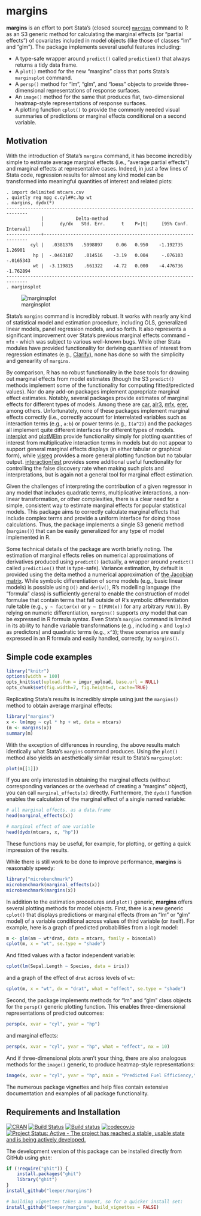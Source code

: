 # margins #

**margins** is an effort to port Stata's (closed source) [`margins`](http://www.stata.com/help.cgi?margins) command to R as an S3 generic method for calculating the marginal effects (or "partial effects") of covariates included in model objects (like those of classes "lm" and "glm"). The package implements several useful features including:

 - A type-safe wrapper around `predict()` called `prediction()` that always returns a tidy data frame.
 - A `plot()` method for the new "margins" class that ports Stata's `marginsplot` command. 
 - A `persp()` method for "lm", "glm", and "loess" objects to provide three-dimensional representations of response surfaces.
 - An `image()` method for the same that produces flat, two-dimensional heatmap-style representations of response surfaces.
 - A plotting function `cplot()` to provide the commonly needed visual summaries of predictions or marginal effects conditional on a second variable.

## Motivation ##

With the introduction of Stata's `margins` command, it has become incredibly simple to estimate average marginal effects (i.e., "average partial effects") and marginal effects at representative cases. Indeed, in just a few lines of Stata code, regression results for almost any kind model can be transformed into meaningful quantities of interest and related plots:

```
. import delimited mtcars.csv
. quietly reg mpg c.cyl##c.hp wt
. margins, dydx(*)
------------------------------------------------------------------------------
             |            Delta-method
             |      dy/dx   Std. Err.      t    P>|t|     [95% Conf. Interval]
-------------+----------------------------------------------------------------
         cyl |   .0381376   .5998897     0.06   0.950    -1.192735     1.26901
          hp |  -.0463187    .014516    -3.19   0.004     -.076103   -.0165343
          wt |  -3.119815    .661322    -4.72   0.000    -4.476736   -1.762894
------------------------------------------------------------------------------
. marginsplot
```

![marginsplot](http://i.imgur.com/VhoaFGp.png)

Stata's `margins` command is incredibly robust. It works with nearly any kind of statistical model and estimation procedure, including OLS, generalized linear models, panel regression models, and so forth. It also represents a significant improvement over Stata's previous marginal effects command - `mfx` - which was subject to various well-known bugs. While other Stata modules have provided functionality for deriving quantities of interest from regression estimates (e.g., [Clarify](http://gking.harvard.edu/clarify)), none has done so with the simplicity and genearlity of `margins`.

By comparison, R has no robust functionality in the base tools for drawing out marginal effects from model estimates (though the S3 `predict()` methods implement some of the functionality for computing fitted/predicted values). Nor do any add-on packages implement appropriate marginal effect estimates. Notably, several packages provide estimates of marginal effects for different types of models. Among these are [car](https://cran.r-project.org/package=car), [alr3](https://cran.r-project.org/package=alr3), [mfx](https://cran.r-project.org/package=mfx), [erer](https://cran.r-project.org/package=erer), among others. Unfortunately, none of these packages implement marginal effects correctly (i.e., correctly account for interrelated variables such as interaction terms (e.g., `a:b`) or power terms (e.g., `I(a^2)`) and the packages all implement quite different interfaces for different types of models. [interplot](https://cran.r-project.org/package=interplot) and [plotMElm](https://cran.r-project.org/package=plotMElm) provide functionality simply for plotting quantities of interest from multiplicative interaction terms in models but do not appear to support general marginal effects displays (in either tabular or graphical form), while [visreg](https://cran.r-project.org/package=visreg) provides a more general plotting function but no tabular output. [interactionTest](https://cran.r-project.org/package=interactionTest) provides some additional useful functionality for controlling the false discovery rate when making such plots and interpretations, but is again not a general tool for marginal effect estimation.

Given the challenges of interpreting the contribution of a given regressor in any model that includes quadratic terms, multiplicative interactions, a non-linear transformation, or other complexities, there is a clear need for a simple, consistent way to estimate marginal effects for popular statistical models. This package aims to correctly calculate marginal effects that include complex terms and provide a uniform interface for doing those calculations. Thus, the package implements a single S3 generic method (`margins()`) that can be easily generalized for any type of model implemented in R.

Some technical details of the package are worth briefly noting. The estimation of marginal effects relies on numerical approximations of derivatives produced using `predict()` (actually, a wrapper around `predict()` called `prediction()` that is type-safe). Variance estimation, by default is provided using the delta method a numerical approximation of [the Jacobian matrix](https://en.wikipedia.org/wiki/Jacobian_matrix_and_determinant). While symbolic differentiation of some models (e.g., basic linear models) is possible using `D()` and `deriv()`, R's modelling language (the "formula" class) is sufficiently general to enable the construction of model formulae that contain terms that fall outside of R's symbolic differentiation rule table (e.g., `y ~ factor(x)` or `y ~ I(FUN(x))` for any arbitrary `FUN()`). By relying on numeric differentiation, `margins()` supports *any* model that can be expressed in R formula syntax. Even Stata's `margins` command is limited in its ability to handle variable transformations (e.g., including `x` and `log(x)` as predictors) and quadratic terms (e.g., `x^3`); these scenarios are easily expressed in an R formula and easily handled, correctly, by `margins()`.

## Simple code examples ##

```r
library("knitr")
options(width = 100)
opts_knit$set(upload.fun = imgur_upload, base.url = NULL)
opts_chunk$set(fig.width=7, fig.height=4, cache=TRUE)
```

Replicating Stata's results is incredibly simple using just the `margins()` method to obtain average marginal effects:

```r
library("margins")
x <- lm(mpg ~ cyl * hp + wt, data = mtcars)
(m <- margins(x))
summary(m)
```

With the exception of differences in rounding, the above results match identically what Stata's `margins` command produces. Using the `plot()` method also yields an aesthetically similar result to Stata's `marginsplot`:

```r
plot(m[[1]])
```

If you are only interested in obtaining the marginal effects (without corresponding variances or the overhead of creating a "margins" object), you can call `marginal_effects(x)` directly. Furthermore, the `dydx()` function enables the calculation of the marginal effect of a single named variable:

```r
# all marginal effects, as a data.frame
head(marginal_effects(x))

# marginal effect of one variable
head(dydx(mtcars, x, "hp"))
```

These functions may be useful, for example, for plotting, or getting a quick impression of the results.

While there is still work to be done to improve performance, **margins** is reasonably speedy:

```r
library("microbenchmark")
microbenchmark(marginal_effects(x))
microbenchmark(margins(x))
```

In addition to the estimation procedures and `plot()` generic, **margins** offers several plotting methods for model objects. First, there is a new generic `cplot()` that displays predictions or marginal effects (from an "lm" or "glm" model) of a variable conditional across values of third variable (or itself). For example, here is a graph of predicted probabilities from a logit model:

```r
m <- glm(am ~ wt*drat, data = mtcars, family = binomial)
cplot(m, x = "wt", se.type = "shade")
```

And fitted values with a factor independent variable:

```r
cplot(lm(Sepal.Length ~ Species, data = iris))
```

and a graph of the effect of `drat` across levels of `wt`:

```r
cplot(m, x = "wt", dx = "drat", what = "effect", se.type = "shade")
```

Second, the package implements methods for "lm" and "glm" class objects for the `persp()` generic plotting function. This enables three-dimensional representations of predicted outcomes:

```r
persp(x, xvar = "cyl", yvar = "hp")
```

and marginal effects:

```r
persp(x, xvar = "cyl", yvar = "hp", what = "effect", nx = 10)
```

And if three-dimensional plots aren't your thing, there are also analogous methods for the `image()` generic, to produce heatmap-style representations:

```r
image(x, xvar = "cyl", yvar = "hp", main = "Predicted Fuel Efficiency,\nby Cylinders and Horsepower")
```


The numerous package vignettes and help files contain extensive documentation and examples of all package functionality.

## Requirements and Installation ##

[![CRAN](http://www.r-pkg.org/badges/version/slopegraph)](http://cran.r-project.org/package=margins)
[![Build Status](https://travis-ci.org/leeper/margins.svg?branch=master)](https://travis-ci.org/leeper/margins)
[![Build status](https://ci.appveyor.com/api/projects/status/t6nxndmvvcw3gw7f/branch/master?svg=true)](https://ci.appveyor.com/project/leeper/margins/branch/master)
[![codecov.io](http://codecov.io/github/leeper/margins/coverage.svg?branch=master)](http://codecov.io/github/leeper/margins?branch=master)
[![Project Status: Active - The project has reached a stable, usable state and is being actively developed.](http://www.repostatus.org/badges/latest/active.svg)](http://www.repostatus.org/#active)

The development version of this package can be installed directly from GitHub using `ghit`:

```R
if (!require("ghit")) {
    install.packages("ghit")
    library("ghit")
}
install_github("leeper/margins")

# building vignettes takes a moment, so for a quicker install set:
install_github("leeper/margins", build_vignettes = FALSE)
```

